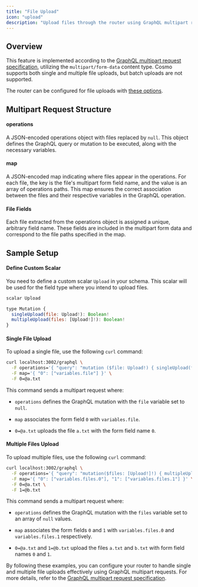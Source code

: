 ```yaml
---
title: "File Upload"
icon: "upload"
description: "Upload files through the router using GraphQL multipart request."
---
```


## Overview

This feature is implemented according to the [GraphQL multipart request specification](https://github.com/jaydenseric/graphql-multipart-request-spec), utilizing the `multipart/form-data` content type. Cosmo supports both single and multiple file uploads, but batch uploads are not supported.

The router can be configured for file uploads with [these options](/router/configuration#file-upload).

## Multipart Request Structure

#### operations

A JSON-encoded operations object with files replaced by `null`. This object defines the GraphQL query or mutation to be executed, along with the necessary variables.

#### map

A JSON-encoded map indicating where files appear in the operations. For each file, the key is the file's multipart form field name, and the value is an array of operations paths. This map ensures the correct association between the files and their respective variables in the GraphQL operation.

#### File Fields

Each file extracted from the operations object is assigned a unique, arbitrary field name. These fields are included in the multipart form data and correspond to the file paths specified in the map.

## Sample Setup

#### Define Custom Scalar

You need to define a custom scalar `Upload` in your schema. This scalar will be used for the field type where you intend to upload files.

```js
scalar Upload

type Mutation {
  singleUpload(file: Upload!): Boolean!
  multipleUpload(files: [Upload!]!): Boolean!
}
```

#### Single File Upload

To upload a single file, use the following `curl` command:

```bash
curl localhost:3002/graphql \
  -F operations='{ "query": "mutation ($file: Upload!) { singleUpload(file: $file) }", "variables": { "file": null } }' \
  -F map='{ "0": ["variables.file"] }' \
  -F 0=@a.txt
```

This command sends a multipart request where:

- `operations` defines the GraphQL mutation with the `file` variable set to `null`.

- `map` associates the form field `0` with `variables.file`.

- `0=@a.txt` uploads the file `a.txt` with the form field name `0`.

#### Multiple Files Upload

To upload multiple files, use the following `curl` command:

```bash
curl localhost:3002/graphql \
  -F operations='{ "query": "mutation($files: [Upload!]!) { multipleUpload(files: $files) }", "variables": { "files": [null, null] } }' \
  -F map='{ "0": ["variables.files.0"], "1": ["variables.files.1"] }' \
  -F 0=@a.txt \
  -F 1=@b.txt
```

This command sends a multipart request where:

- `operations` defines the GraphQL mutation with the `files` variable set to an array of `null` values.

- `map` associates the form fields `0` and `1` with `variables.files.0` and `variables.files.1` respectively.

- `0=@a.txt` and `1=@b.txt` upload the files `a.txt` and `b.txt` with form field names `0` and `1`.

By following these examples, you can configure your router to handle single and multiple file uploads effectively using GraphQL multipart requests. For more details, refer to the [GraphQL multipart request specification](https://github.com/jaydenseric/graphql-multipart-request-spec).
